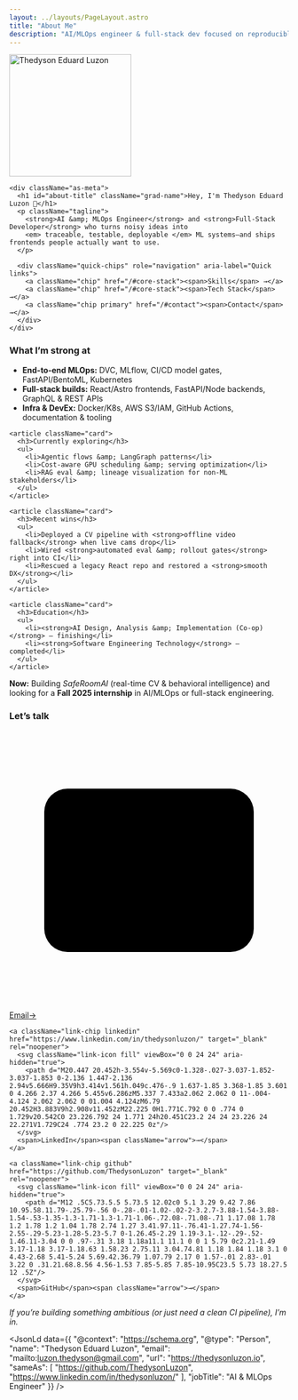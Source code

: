 ```yaml
---
layout: ../layouts/PageLayout.astro
title: "About Me"
description: "AI/MLOps engineer & full-stack dev focused on reproducible ML and pragmatic DX."
---
```



<section className="about-spotlight reveal" aria-labelledby="about-title">
  <div className="as-accents" aria-hidden="true">
    <span className="beam a"></span>
    <span className="beam b"></span>
    <span className="bokeh"></span>
  </div>

  <div className="as-card">
    <div className="avatar-wrap">
      <img
        src={headshot.src}
        alt="Thedyson Eduard Luzon"
        width="220"
        height="220"
        className="headshot"
        id="about-avatar"
      />
      <span className="avatar-glow" aria-hidden="true"></span>
    </div>

    <div className="as-meta">
      <h1 id="about-title" className="grad-name">Hey, I'm Thedyson Eduard Luzon 👋</h1>
      <p className="tagline">
        <strong>AI &amp; MLOps Engineer</strong> and <strong>Full-Stack Developer</strong> who turns noisy ideas into
        <em> traceable, testable, deployable </em> ML systems—and ships frontends people actually want to use.
      </p>

      <div className="quick-chips" role="navigation" aria-label="Quick links">
        <a className="chip" href="/#core-stack"><span>Skills</span> →</a>
        <a className="chip" href="/#core-stack"><span>Tech Stack</span> →</a>
        <a className="chip primary" href="/#contact"><span>Contact</span> →</a>
      </div>
    </div>
  </div>

  <div className="hairline" aria-hidden="true"></div>
</section>

<section className="about body">
  <div className="about-grid">
    <article className="card">
      <h3>What I’m strong at</h3>
      <ul>
        <li><strong>End-to-end MLOps:</strong> DVC, MLflow, CI/CD model gates, FastAPI/BentoML, Kubernetes</li>
        <li><strong>Full-stack builds:</strong> React/Astro frontends, FastAPI/Node backends, GraphQL &amp; REST APIs</li>
        <li><strong>Infra &amp; DevEx:</strong> Docker/K8s, AWS S3/IAM, GitHub Actions, documentation &amp; tooling</li>
      </ul>
    </article>

    <article className="card">
      <h3>Currently exploring</h3>
      <ul>
        <li>Agentic flows &amp; LangGraph patterns</li>
        <li>Cost-aware GPU scheduling &amp; serving optimization</li>
        <li>RAG eval &amp; lineage visualization for non-ML stakeholders</li>
      </ul>
    </article>

    <article className="card">
      <h3>Recent wins</h3>
      <ul>
        <li>Deployed a CV pipeline with <strong>offline video fallback</strong> when live cams drop</li>
        <li>Wired <strong>automated eval &amp; rollout gates</strong> right into CI</li>
        <li>Rescued a legacy React repo and restored a <strong>smooth DX</strong></li>
      </ul>
    </article>

    <article className="card">
      <h3>Education</h3>
      <ul>
        <li><strong>AI Design, Analysis &amp; Implementation (Co-op)</strong> — finishing</li>
        <li><strong>Software Engineering Technology</strong> — completed</li>
      </ul>
    </article>
  </div>

  <aside className="now">
    <p><strong>Now:</strong> Building <em>SafeRoomAI</em> (real-time CV &amp; behavioral intelligence) and looking for a <strong>Fall 2025 internship</strong> in AI/MLOps or full-stack engineering.</p>
  </aside>

  <h3>Let’s talk</h3>
  <div className="link-grid">
    <a className="link-chip email" href="mailto:luzon.thedyson@gmail.com">
      <svg className="link-icon stroke" viewBox="0 0 24 24" aria-hidden="true">
        <rect x="3" y="5" width="18" height="14" rx="2" ry="2" />
        <polyline points="3 7 12 13 21 7" />
      </svg>
      <span>Email</span><span className="arrow">→</span>
    </a>

    <a className="link-chip linkedin" href="https://www.linkedin.com/in/thedysonluzon/" target="_blank" rel="noopener">
      <svg className="link-icon fill" viewBox="0 0 24 24" aria-hidden="true">
        <path d="M20.447 20.452h-3.554v-5.569c0-1.328-.027-3.037-1.852-3.037-1.853 0-2.136 1.447-2.136 2.94v5.666H9.35V9h3.414v1.561h.049c.476-.9 1.637-1.85 3.368-1.85 3.601 0 4.266 2.37 4.266 5.455v6.286zM5.337 7.433a2.062 2.062 0 11-.004-4.124 2.062 2.062 0 01.004 4.124zM6.79 20.452H3.883V9h2.908v11.452zM22.225 0H1.771C.792 0 0 .774 0 1.729v20.542C0 23.226.792 24 1.771 24h20.451C23.2 24 24 23.226 24 22.271V1.729C24 .774 23.2 0 22.225 0z"/>
      </svg>
      <span>LinkedIn</span><span className="arrow">→</span>
    </a>

    <a className="link-chip github" href="https://github.com/ThedysonLuzon" target="_blank" rel="noopener">
      <svg className="link-icon fill" viewBox="0 0 24 24" aria-hidden="true">
        <path d="M12 .5C5.73.5.5 5.73.5 12.02c0 5.1 3.29 9.42 7.86 10.95.58.11.79-.25.79-.56 0-.28-.01-1.02-.02-2-3.2.7-3.88-1.54-3.88-1.54-.53-1.35-1.3-1.71-1.3-1.71-1.06-.72.08-.71.08-.71 1.17.08 1.78 1.2 1.78 1.2 1.04 1.78 2.74 1.27 3.41.97.11-.76.41-1.27.74-1.56-2.55-.29-5.23-1.28-5.23-5.7 0-1.26.45-2.29 1.19-3.1-.12-.29-.52-1.46.11-3.04 0 0 .97-.31 3.18 1.18a11.1 11.1 0 0 1 5.79 0c2.21-1.49 3.17-1.18 3.17-1.18.63 1.58.23 2.75.11 3.04.74.81 1.18 1.84 1.18 3.1 0 4.43-2.68 5.41-5.24 5.69.42.36.79 1.07.79 2.17 0 1.57-.01 2.83-.01 3.22 0 .31.21.68.8.56 4.56-1.53 7.85-5.85 7.85-10.95C23.5 5.73 18.27.5 12 .5Z"/>
      </svg>
      <span>GitHub</span><span className="arrow">→</span>
    </a>
  </div>

  <p className="about-footnote"><em>If you’re building something ambitious (or just need a clean CI pipeline), I’m in.</em></p>
</section>

<JsonLd
  data={{
    "@context": "https://schema.org",
    "@type": "Person",
    "name": "Thedyson Eduard Luzon",
    "email": "mailto:luzon.thedyson@gmail.com",
    "url": "https://thedysonluzon.io",
    "sameAs": [
      "https://github.com/ThedysonLuzon",
      "https://www.linkedin.com/in/thedysonluzon/"
    ],
    "jobTitle": "AI & MLOps Engineer"
  }}
/>

<AvatarParallax />
